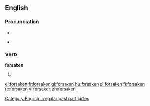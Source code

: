 ==English==

===Pronunciation===
* {{IPA|/fɔɻˈseɪkən/}}
* {{audio|en-us-forsaken.ogg|Audio (US)}}
*: {{rhymes|eɪkən}}

===Verb===
'''forsaken'''

# {{past participle of|[[forsake]]}}

[[Category:English irregular past participles]]

[[el:forsaken]]
[[fr:forsaken]]
[[gl:forsaken]]
[[hu:forsaken]]
[[pl:forsaken]]
[[fi:forsaken]]
[[te:forsaken]]
[[vi:forsaken]]
[[zh:forsaken]]